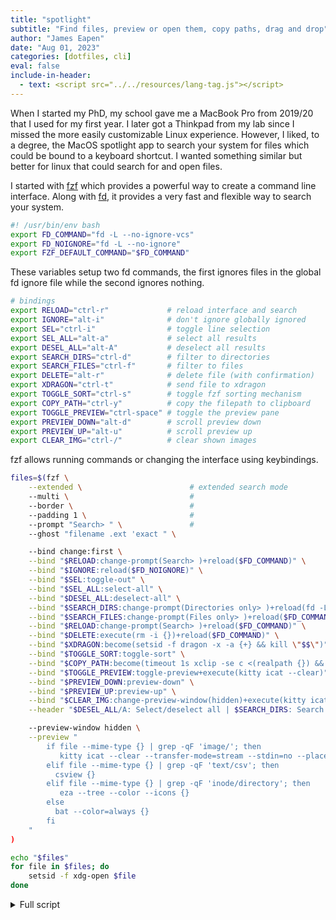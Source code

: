 ```yaml
---
title: "spotlight"
subtitle: "Find files, preview or open them, copy paths, drag and drop"
author: "James Eapen"
date: "Aug 01, 2023"
categories: [dotfiles, cli]
eval: false
include-in-header:
  - text: <script src="../../resources/lang-tag.js"></script>
---
```


When I started my PhD, my school gave me a MacBook Pro from 2019/20 that I used
for my first year. I later got a Thinkpad from my lab since I missed the more
easily customizable Linux experience. However, I liked, to a degree, the MacOS
spotlight app to search your system for files which could be bound to a keyboard
shortcut. I wanted something similar but better for linux that could search for
and open files.

I started with [fzf](https://github.com/junegunn/fzf) which provides a powerful
way to create a command line interface. Along with
[fd](https://github.com/sharkdp/fd), it provides a very fast and flexible way to
search your system.

```bash
#! /usr/bin/env bash
export FD_COMMAND="fd -L --no-ignore-vcs"
export FD_NOIGNORE="fd -L --no-ignore"
export FZF_DEFAULT_COMMAND="$FD_COMMAND"
```

These variables setup two fd commands, the first ignores files in the global fd
ignore file while the second ignores nothing.

```bash
# bindings
export RELOAD="ctrl-r"             # reload interface and search
export IGNORE="alt-i"              # don't ignore globally ignored
export SEL="ctrl-i"                # toggle line selection 
export SEL_ALL="alt-a"             # select all results
export DESEL_ALL="alt-A"           # deselect all results
export SEARCH_DIRS="ctrl-d"        # filter to directories
export SEARCH_FILES="ctrl-f"       # filter to files
export DELETE="alt-r"              # delete file (with confirmation)
export XDRAGON="ctrl-t"            # send file to xdragon
export TOGGLE_SORT="ctrl-s"        # toggle fzf sorting mechanism
export COPY_PATH="ctrl-y"          # copy the filepath to clipboard
export TOGGLE_PREVIEW="ctrl-space" # toggle the preview pane
export PREVIEW_DOWN="alt-d"        # scroll preview down
export PREVIEW_UP="alt-u"          # scroll preview up
export CLEAR_IMG="ctrl-/"          # clear shown images
```

fzf allows running commands or changing the interface using keybindings.

```bash
files=$(fzf \
    --extended \                        # extended search mode
    --multi \                           # 
    --border \                          #
    --padding 1 \                       #
    --prompt "Search> " \               #
    --ghost "filename .ext 'exact " \
```

```bash
    --bind change:first \
    --bind "$RELOAD:change-prompt(Search> )+reload($FD_COMMAND)" \
    --bind "$IGNORE:reload($FD_NOIGNORE)" \
    --bind "$SEL:toggle-out" \
    --bind "$SEL_ALL:select-all" \
    --bind "$DESEL_ALL:deselect-all" \
    --bind "$SEARCH_DIRS:change-prompt(Directories only> )+reload(fd -L --type d)+execute(kitty icat --clear)" \
    --bind "$SEARCH_FILES:change-prompt(Files only> )+reload($FD_COMMAND)" \
    --bind "$RELOAD:change-prompt(Search> )+reload($FD_COMMAND)" \
    --bind "$DELETE:execute(rm -i {})+reload($FD_COMMAND)" \
    --bind "$XDRAGON:become(setsid -f dragon -x -a {+} && kill \"$$\")" \
    --bind "$TOGGLE_SORT:toggle-sort" \
    --bind "$COPY_PATH:become(timeout 1s xclip -se c <(realpath {}) && kill \"$$\")" \
    --bind "$TOGGLE_PREVIEW:toggle-preview+execute(kitty icat --clear)" \
    --bind "$PREVIEW_DOWN:preview-down" \
    --bind "$PREVIEW_UP:preview-up" \
    --bind "$CLEAR_IMG:change-preview-window(hidden)+execute(kitty icat --clear)" \
    --header "$DESEL_ALL/A: Select/deselect all | $SEARCH_DIRS: Search dirs | $SEARCH_FILES: Search files | $XDRAGON: Open with xdragon | $TOGGLE_PREVIEW: toggle preview | $CLEAR_IMG: clear images" \
```

```bash
    --preview-window hidden \
    --preview "
        if file --mime-type {} | grep -qF 'image/'; then
           kitty icat --clear --transfer-mode=stream --stdin=no --place=\${FZF_PREVIEW_COLUMNS}x\${FZF_PREVIEW_LINES}@0x0 {}
        elif file --mime-type {} | grep -qF 'text/csv'; then
          csview {}
        elif file --mime-type {} | grep -qF 'inode/directory'; then
           eza --tree --color --icons {}
        else
          bat --color=always {}
        fi
    "
)
```

```bash
echo "$files"
for file in $files; do
    setsid -f xdg-open $file
done
```

<details>
<summary>Full script</summary>

```bash
#! /usr/bin/env bash
export FD_COMMAND="fd -L --no-ignore-vcs"
export FD_NOIGNORE="fd -L --no-ignore"
export FZF_DEFAULT_COMMAND="$FD_COMMAND | sed 's/^.\///'"
# bindings
export RELOAD="ctrl-r"
export IGNORE="alt-i"
export SEL="ctrl-i"
export SEL_ALL="alt-a"
export DESEL_ALL="alt-A"
export SEARCH_DIRS="ctrl-d"
export SEARCH_FILES="ctrl-f"
export DELETE="alt-r"
export XDRAGON="ctrl-t"
export TOGGLE_SORT="ctrl-s"
export COPY_PATH="ctrl-y"
export TOGGLE_PREVIEW="ctrl-space"
export PREVIEW_DOWN="alt-d"
export PREVIEW_UP="alt-u"
export CLEAR_IMG="ctrl-/"
files=$(fzf \
    --extended \
    --multi \
    --border \
    --padding 1 \
    --prompt "Search> " \
    --ghost "filename .ext 'exact " \
    --bind change:first \
    --bind "$RELOAD:change-prompt(Search> )+reload($FD_COMMAND)" \
    --bind "$IGNORE:reload($FD_NOIGNORE)" \
    --bind "$SEL:toggle-out" \
    --bind "$SEL_ALL:select-all" \
    --bind "$DESEL_ALL:deselect-all" \
    --bind "$SEARCH_DIRS:change-prompt(Directories only> )+reload(fd -L --type d)+execute(kitty icat --clear)" \
    --bind "$SEARCH_FILES:change-prompt(Files only> )+reload($FD_COMMAND)" \
    --bind "$RELOAD:change-prompt(Search> )+reload($FD_COMMAND)" \
    --bind "$DELETE:execute(rm -i {})+reload($FD_COMMAND)" \
    --bind "$XDRAGON:become(setsid -f dragon -x -a {+} && kill \"$$\")" \
    --bind "$TOGGLE_SORT:toggle-sort" \
    --bind "$COPY_PATH:become(timeout 1s xclip -se c <(realpath {}) && kill \"$$\")" \
    --bind "$TOGGLE_PREVIEW:toggle-preview+execute(kitty icat --clear)" \
    --bind "$PREVIEW_DOWN:preview-down" \
    --bind "$PREVIEW_UP:preview-up" \
    --bind "$CLEAR_IMG:change-preview-window(hidden)+execute(kitty icat --clear)" \
    --header "$DESEL_ALL/A: Select/deselect all | $SEARCH_DIRS: Search dirs | $SEARCH_FILES: Search files | $XDRAGON: Open with xdragon | $TOGGLE_PREVIEW: toggle preview | $CLEAR_IMG: clear images" \
    --preview-window hidden \
    --preview "
        if file --mime-type {} | grep -qF 'image/'; then
           kitty icat --clear --transfer-mode=stream --stdin=no --place=\${FZF_PREVIEW_COLUMNS}x\${FZF_PREVIEW_LINES}@0x0 {}
        elif file --mime-type {} | grep -qF 'text/csv'; then
          csview {}
        else
          bat --color=always {}
        fi
    "
)
echo "$files"
for file in $files; do
    setsid -f xdg-open $file
done
```
</details>

